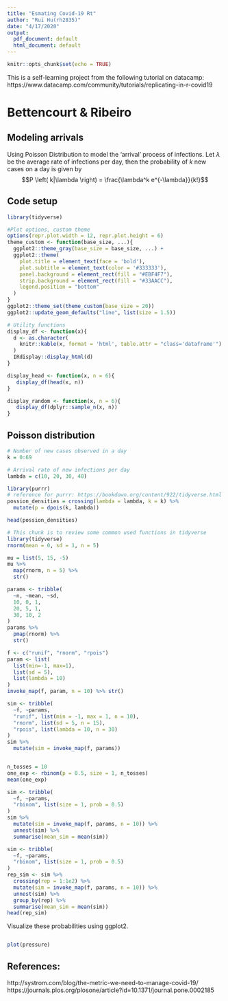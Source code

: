 ```yaml
---
title: "Esmating Covid-19 Rt"
author: "Rui Hu(rh2835)"
date: "4/17/2020"
output:
  pdf_document: default
  html_document: default
---
```


```r
knitr::opts_chunk$set(echo = TRUE)
```

  This is a self-learning project from the following tutorial on datacamp: https://www.datacamp.com/community/tutorials/replicating-in-r-covid19

# Bettencourt & Ribeiro   
## Modeling arrivals    
  Using Poisson Distribution to model the 'arrival' process of infections. Let $\lambda$ be the average rate of infections per day, then the probability of $k$ new cases on a day is given by $$P \left( k|\lambda \right) = \frac{\lambda^k e^{-\lambda}}{k!}$$

## Code setup
```r
library(tidyverse)

#Plot options, custom theme
options(repr.plot.width = 12, repr.plot.height = 6)
theme_custom <- function(base_size, ...){
  ggplot2::theme_gray(base_size = base_size, ...) +
  ggplot2::theme(
    plot.title = element_text(face = 'bold'),
    plot.subtitle = element_text(color = '#333333'),
    panel.background = element_rect(fill = "#EBF4F7"),
    strip.background = element_rect(fill = "#33AACC"),
    legend.position = "bottom"
  )
}
ggplot2::theme_set(theme_custom(base_size = 20))
ggplot2::update_geom_defaults("line", list(size = 1.5))

# Utility functions
display_df <- function(x){
  d <- as.character(
    knitr::kable(x, format = 'html', table.attr = "class='dataframe'")
  )
  IRdisplay::display_html(d)
}

display_head <- function(x, n = 6){
   display_df(head(x, n))
}

display_random <- function(x, n = 6){
   display_df(dplyr::sample_n(x, n))
}
```


## Poisson distribution
```r
# Number of new cases observed in a day
k = 0:69

# Arrival rate of new infections per day
lambda = c(10, 20, 30, 40)

library(purrr)
# reference for purrr: https://bookdown.org/content/922/tidyverse.html
possion_densities = crossing(lambda = lambda, k = k) %>%
  mutate(p = dpois(k, lambda))

head(possion_densities)
```


```r
# This chunk is to review some common used functions in tidyverse
library(tidyverse)
rnorm(mean = 0, sd = 1, n = 5)

mu = list(5, 15, -5)
mu %>%
  map(rnorm, n = 5) %>%
  str()

params <- tribble(
  ~n, ~mean, ~sd,
  10, 0, 1,
  20, 5, 1,
  30, 10, 2
)
params %>%
  pmap(rnorm) %>%
  str()

f <- c("runif", "rnorm", "rpois")
param <- list(
  list(min=-1, max=1),
  list(sd = 5),
  list(lambda = 10)
)
invoke_map(f, param, n = 10) %>% str()

sim <- tribble(
  ~f, ~params,
  "runif", list(min = -1, max = 1, n = 10),
  "rnorm", list(sd = 5, n = 15),
  "rpois", list(lambda = 10, n = 30)
)
sim %>%
  mutate(sim = invoke_map(f, params))


n_tosses = 10
one_exp <- rbinom(p = 0.5, size = 1, n_tosses)
mean(one_exp)

sim <- tribble(
  ~f, ~params,
  "rbinom", list(size = 1, prob = 0.5)
)
sim %>%
  mutate(sim = invoke_map(f, params, n = 10)) %>%
  unnest(sim) %>%
  summarise(mean_sim = mean(sim))

sim <- tribble(
  ~f, ~params,
  "rbinom", list(size = 1, prob = 0.5)
)
rep_sim <- sim %>%
  crossing(rep = 1:1e2) %>%
  mutate(sim = invoke_map(f, params, n = 10)) %>%
  unnest(sim) %>%
  group_by(rep) %>%
  summarise(mean_sim = mean(sim))
head(rep_sim)

```


Visualize these probabilities using ggplot2.
```r




```



```r
plot(pressure)
```







## References:
http://systrom.com/blog/the-metric-we-need-to-manage-covid-19/  
https://journals.plos.org/plosone/article?id=10.1371/journal.pone.0002185
